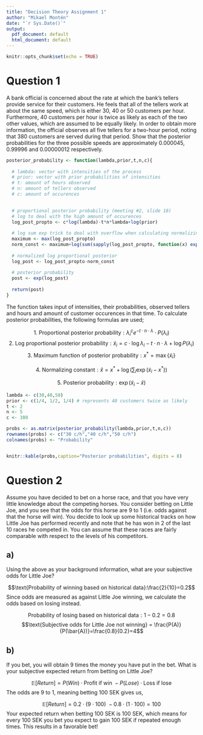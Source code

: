 ```yaml
---
title: "Decision Theory Assignment 1"
author: "Mikael Montén"
date: "`r Sys.Date()`"
output:
  pdf_document: default
  html_document: default
---
```


```r
knitr::opts_chunk$set(echo = TRUE)
```

# Question 1

A bank official is concerned about the rate at which the bank’s tellers provide service
for their customers. He feels that all of the tellers work at about the same speed, which
is either 30, 40 or 50 customers per hour. Furthermore, 40 customers per hour is twice
as likely as each of the two other values, which are assumed to be equally likely. In
order to obtain more information, the official observes all five tellers for a two-hour
period, noting that 380 customers are served during that period.
Show that the posterior probabilities for the three possible speeds are approximately
0.000045, 0.99996 and 0.00000012 respectively.

```r
posterior_probability <- function(lambda,prior,t,n,c){
  
  # lambda: vector with intensities of the process
  # prior: vector with prior probabilities of intensities
  # t: amount of hours observed
  # n: amount of tellers observed
  # c: amount of occurences

  
  # proportional posterior probability (meeting #2, slide 18)
  # log to deal with the high amount of occurences
  log_post_propto <- c*log(lambda)-t*n*lambda+log(prior)
  
  # log sum exp trick to deal with overflow when calculating normalizing constant
  maximum <- max(log_post_propto)
  norm_const <- maximum+log(sum(sapply(log_post_propto, function(x) exp(x-maximum))))
  
  # normalized log proportional posterior 
  log_post <- log_post_propto-norm_const
  
  # posterior probability
  post <- exp(log_post)
  
  return(post)
}
```

\pagebreak
The function takes input of intensities, their probabilities, observed tellers and hours and amount of customer occurences in that time. To calculate posterior probabilities, the following formulas are used;

$$\text{1. Proportional posterior probability}:\lambda_i^{c} e^{-t \cdot n \cdot \lambda} \cdot P(\lambda_i)$$
$$\text{2. Log proportional posterior probability}: \tilde{x}_i = c \cdot \log{\lambda_i} -t \cdot n \cdot \lambda + \log{P(\lambda_i)}$$
$$\text{3. Maximum function of posterior probability}: x^*=\max \{\tilde{x}_i\}$$

$$\text{4. Normalizing constant}:\hat{x} = x^* + \log(\sum_i\exp(\tilde{x}_i-x^*))$$

$$\text{5. Posterior probability}: \exp( \tilde{x}_i-\hat{x})$$

```r
lambda <- c(30,40,50)
prior <- c(1/4, 1/2, 1/4) # represents 40 customers twice as likely
t <- 2
n <- 5
c <- 380
```


```r
probs <- as.matrix(posterior_probability(lambda,prior,t,n,c))
rownames(probs) <- c("30 c/h","40 c/h","50 c/h")
colnames(probs) <- "Probability"


knitr::kable(probs,caption="Posterior probabilities", digits = 8)
```


\pagebreak

# Question 2

Assume you have decided to bet on a horse race, and that you have very little
knowledge about the competing horses. You consider betting on Little Joe, and you see
that the odds for this horse are 9 to 1 (i.e. odds against that the horse will win). You
decide to look up some historical tracks on how Little Joe has performed recently and
note that he has won in 2 of the last 10 races he competed in. You can assume that these
races are fairly comparable with respect to the levels of his competitors.

## a)

Using the above as your background information, what are your subjective odds for
Little Joe?

$$\text{Probability of winning based on historical data}:\frac{2}{10}=0.2$$
Since odds are measured as against Little Joe winning, we calculate the odds based on losing instead.

$$\text{Probability of losing based on historical data}:1-0.2=0.8$$
$$\text{Subjective odds for Little Joe not winning} = \frac{P(A)}{P(\bar{A})}=\frac{0.8}{0.2}=4$$

## b)

If you bet, you will obtain 9 times the money you have put in the bet. What is your
subjective expected return from betting on Little Joe?

$$\mathbb{E}[Return] = P(Win) \cdot \text{Profit if win} \ - P(Lose) \cdot \text{Loss if lose}$$
The odds are 9 to 1, meaning betting 100 SEK gives us,

$$\mathbb{E}[Return] = 0.2 \cdot (9 \cdot 100) \ - 0.8 \cdot (1 \cdot 100) = 100$$
Your expected return when betting 100 SEK is 100 SEK, which means for every 100 SEK you bet you expect to gain 100 SEK if repeated enough times. This results in a favorable bet!


